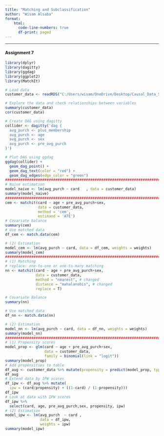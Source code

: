 ```yaml
---
title: "Matching and Subclassification"
author: "Wisam Alsaba"
format: 
    html:
      code-line-numbers: true
      df-print: paged
---
```

----
#### **Assignment 7**
```r
library(dplyr)
library(dagitty)
library(ggdag)
library(ggplot2)
library(MatchIt)

# Load data
customer_data <- readRDS("C:/Users/wisam/OneDrive/Desktop/Causal_Data_Science_Data/Data/membership.rds")

# Explore the data and check relationships between variables
summary(customer_data)
cor(customer_data)

# Create DAG using dagitty
collider <- dagitty('dag {
  avg_purch <- plus_membership
  avg_purch <- age
  avg_purch <- sex
  avg_purch <- pre_avg_purch
}')

# Plot DAG using ggdag
ggdag(collider) +
  geom_dag_point() +
  geom_dag_text(color = "red") +
  geom_dag_edges(edge_color = "green")
########################################################################################
# Naive estimation 
model_naive <- lm(avg_purch ~ card   , data = customer_data)
summary(model_naive)
######################################################################################
cem <- matchit(card ~ age + pre_avg_purch+sex,
               data = customer_data, 
               method = 'cem', 
               estimand = 'ATE')
# Covariate balance
summary(cem)
# Use matched data
df_cem <- match.data(cem)

# (2) Estimation
model_cem <- lm(avg_purch ~ card, data = df_cem, weights = weights)
summary(model_cem)
##################################################################################################
# (1) Matching
# replace: one-to-one or one-to-many matching
nn <- matchit(card ~ age + pre_avg_purch+sex,
              data = customer_data,
              method = "nearest", # changed
              distance = "mahalanobis", # changed
              replace = T)

# Covariate Balance
summary(nn)

# Use matched data
df_nn <- match.data(nn)

# (2) Estimation
model_nn <- lm(avg_purch ~ card, data = df_nn, weights = weights)
summary(model_nn)
##############################################################################
# (1) Propensity scores
model_prop <- glm(card ~ age + pre_avg_purch+sex,
                  data = customer_data,
                  family = binomial(link = "logit"))
summary(model_prop)
# Add propensities to table
df_aug <- customer_data %>% mutate(propensity = predict(model_prop, type = "response"))
df_aug
# Extend data by IPW scores
df_ipw <- df_aug %>% mutate(
  ipw = (card/propensity) + ((1-card) / (1-propensity)))
df_ipw
# Look at data with IPW scores
df_ipw %>% 
  select(card, age, pre_avg_purch,sex, propensity, ipw)
# (2) Estimation
model_ipw <- lm(avg_purch  ~ card ,
                data = df_ipw, 
                weights = ipw)
summary(model_ipw)
```